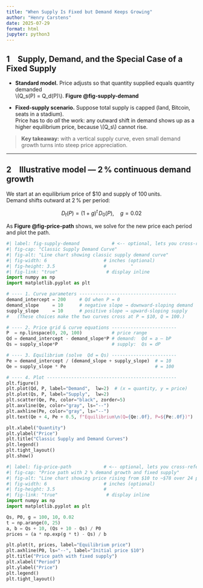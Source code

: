 ```yaml
---
title: "When Supply Is Fixed but Demand Keeps Growing"
author: "Henry Carstens"
date: 2025-07-29
format: html
jupyter: python3
---
```


## 1 Supply, Demand, and the Special Case of a Fixed Supply

* **Standard model.** Price adjusts so that quantity supplied equals quantity demanded  
  \\(Q_s(P) = Q_d(P)\\).
  **Figure @fig-supply-demand**

* **Fixed‑supply scenario.** Suppose total supply is capped (land, Bitcoin, seats in a stadium).  
  Price has to do *all* the work: any outward shift in demand shows up as a higher equilibrium price,
  because \\(Q_s\\) cannot rise.

> **Key takeaway:** with a vertical supply curve, even small demand growth turns into steep price appreciation.

---

## 2 Illustrative model — 2 % continuous demand growth

We start at an equilibrium price of \$10 and supply of 100 units.  
Demand shifts outward at 2 % per period:

$$ D_t(P) = (1+g)^t\,D_0(P),\quad g=0.02 $$

As **Figure @fig-price-path** shows, we solve for the new price each period and plot the path.

```python
#| label: fig-supply-demand            # <‑‑ optional, lets you cross‑reference
#| fig-cap: "Classic Supply Demand Curve"
#| fig-alt: "Line chart showing classic supply demand curve"
#| fig-width: 6                     # inches (optional)
#| fig-height: 3.5                  #         "
#| fig-link: "true"                  # display inline
import numpy as np
import matplotlib.pyplot as plt

# ---- 1. Curve parameters ------------------------------------
demand_intercept = 200     # Qd when P = 0
demand_slope     = 10      # negative slope → downward‑sloping demand
supply_slope     = 10      # positive slope → upward‑sloping supply
#   (These choices make the two curves cross at P = $10, Q = 100.)

# ---- 2. Price grid & curve equations ------------------------
P  = np.linspace(0, 20, 100)           # price range
Qd = demand_intercept - demand_slope*P # demand:  Qd = a – bP
Qs = supply_slope*P                    # supply:  Qs = dP

# ---- 3. Equilibrium (solve  Qd = Qs) ------------------------
Pe = demand_intercept / (demand_slope + supply_slope)  # = 10
Qe = supply_slope * Pe                                 # = 100

# ---- 4. Plot ------------------------------------------------
plt.figure()
plt.plot(Qd, P, label="Demand",  lw=2)  # (x = quantity, y = price)
plt.plot(Qs, P, label="Supply",  lw=2)
plt.scatter(Qe, Pe, color="black", zorder=5)
plt.axvline(Qe, color="gray", ls="--")
plt.axhline(Pe, color="gray", ls="--")
plt.text(Qe + 4, Pe + 0.5, f"Equilibrium\n(Q={Qe:.0f}, P=${Pe:.0f})")

plt.xlabel("Quantity")
plt.ylabel("Price")
plt.title("Classic Supply and Demand Curves")
plt.legend()
plt.tight_layout()
plt.show()

```

```python
#| label: fig-price-path            # <‑‑ optional, lets you cross‑reference
#| fig-cap: "Price path with 2 % demand growth and fixed supply"
#| fig-alt: "Line chart showing price rising from $10 to ~$78 over 24 periods"
#| fig-width: 6                     # inches (optional)
#| fig-height: 3.5                  #         "
#| fig-link: "true"                  # display inline
import numpy as np
import matplotlib.pyplot as plt

Qs, P0, g = 100, 10, 0.02
t = np.arange(0, 25)
a, b = Qs + 10, (Qs + 10 - Qs) / P0
prices = (a * np.exp(g * t) - Qs) / b

plt.plot(t, prices, label="Equilibrium price")
plt.axhline(P0, ls="--", label="Initial price $10")
plt.title("Price path with fixed supply")
plt.xlabel("Period")
plt.ylabel("Price")
plt.legend()
plt.tight_layout()
```
